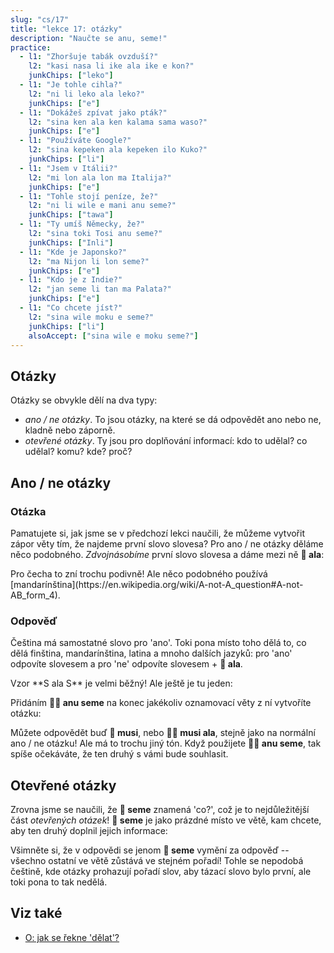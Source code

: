 ---
slug: "cs/17"
title: "lekce 17: otázky"
description: "Naučte se anu, seme!"
practice:
  - l1: "Zhoršuje tabák ovzduší?"
    l2: "kasi nasa li ike ala ike e kon?"
    junkChips: ["leko"]
  - l1: "Je tohle cihla?"
    l2: "ni li leko ala leko?"
    junkChips: ["e"]
  - l1: "Dokážeš zpívat jako pták?"
    l2: "sina ken ala ken kalama sama waso?"
    junkChips: ["e"]
  - l1: "Používáte Google?"
    l2: "sina kepeken ala kepeken ilo Kuko?"
    junkChips: ["li"]
  - l1: "Jsem v Itálii?"
    l2: "mi lon ala lon ma Italija?"
    junkChips: ["e"]
  - l1: "Tohle stojí peníze, že?"
    l2: "ni li wile e mani anu seme?"
    junkChips: ["tawa"]
  - l1: "Ty umíš Německy, že?"
    l2: "sina toki Tosi anu seme?"
    junkChips: ["Inli"]
  - l1: "Kde je Japonsko?"
    l2: "ma Nijon li lon seme?"
    junkChips: ["e"]
  - l1: "Kdo je z Indie?"
    l2: "jan seme li tan ma Palata?"
    junkChips: ["e"]
  - l1: "Co chcete jíst?"
    l2: "sina wile moku e seme?"
    junkChips: ["li"]
    alsoAccept: ["sina wile e moku seme?"]
---


## Otázky

Otázky se obvykle dělí na dva typy:
* *ano / ne otázky*. To jsou otázky, na které se dá odpovědět ano nebo ne, kladně nebo záporně.
* *otevřené otázky*. Ty jsou pro doplňování informací: kdo to udělal? co udělal? komu? kde? proč?

## Ano / ne otázky

### Otázka
Pamatujete si, jak jsme se v předchozí lekci naučili, že můžeme vytvořit zápor věty tím, že najdeme první slovo slovesa? Pro ano / ne otázky děláme něco podobného. *Zdvojnásobíme* první slovo slovesa a dáme mezi ně **󱤂 ala**: 

<List>
  <Word sl="moku ala moku" m="jí ... ?" />
  <Sentence sl="pipi li moku ala moku e len?" m="Jí můra látku?" />
  <Word sl="pona ala pona" m="je ... dobré?" />
  <Sentence sl="kalama musi li pona ala pona tawa sina?" m="Je hudba dobrá pro tebe? (Máš rád hudbu?)" />
  <Word sl="wile ala wile" m="chce ... ...?" />
  <Sentence sl="sina wile ala wile lape lon supa?" m="Chceš spát v posteli?" />
  <Word sl="lon ala lon" m="je ... v ...?" />
  <Sentence sl="ona li lon ala lon ma Mewika?" m="Je ve Spojených státech?" />
</List>
Pro čecha to zní trochu podivně! Ale něco podobného používá [mandarínština](https://en.wikipedia.org/wiki/A-not-A_question#A-not-AB_form_4).

### Odpověď
Čeština má samostatné slovo pro 'ano'. Toki pona místo toho dělá to, co dělá finština, mandarínština, latina a mnoho dalších jazyků: pro 'ano' odpovíte slovesem a pro 'ne' odpovíte slovesem + **󱤂 ala**.

<List>
  <Sentence sl="sitelen li musi ala musi?" m="Je video zábavné?" />
  <Word sl="musi." m="zábavné. (= Ano, je.)" />
  <Word sl="musi ala." m="nezábavné. (= Ne, není.)" />
</List>
Vzor **S ala S** je velmi běžný! Ale ještě je tu jeden:

<List>
  <Word sl="seme" m="co? který?" />
  <Word sl="anu" m="nebo" />
  <Word sl="anu seme" m="... že? že ano? nebo co?" />
</List>

Přidáním **󱤇󱥙 anu seme** na konec jakékoliv oznamovací věty z ní vytvoříte otázku:

<List>
  <Sentence sl="sitelen li musi anu seme?" m="Video je zábavné, že?" />
</List>

Můžete odpovědět buď **󱤻 musi**, nebo **󱤻󱤂 musi ala**, stejně jako na normální ano / ne otázku! Ale má to trochu jiný tón. Když použijete **󱤇󱥙 anu seme**, tak spíše očekáváte, že ten druhý s vámi bude souhlasit.

## Otevřené otázky

Zrovna jsme se naučili, že **󱥙 seme** znamená 'co?', což je to nejdůležitější část *otevřených otázek*! **󱥙 seme** je jako prázdné místo ve větě, kam chcete, aby ten druhý doplnil jejich informace:

<List>
  <Sentence sl="waso li lon seme?" m="Kde je pták? (dosl. 'Pták je v čem?')" />
  <Sentence sl="waso li lon tomo." m="Pták je doma." />
  <Sentence sl="soweli li utala e jan seme?" m="Koho napadlo zvíře? (dosl. 'Zvíře napadlo jakého člověka?')" />
  <Sentence sl="soweli li utala e jan Ema." m="Zvíře napadlo Emu." />
</List>

Všimněte si, že v odpovědi se jenom **󱥙 seme** vymění za odpověď -- všechno ostatní ve větě zůstává ve stejném pořadí! Tohle se nepodobá češtině, kde otázky prohazují pořadí slov, aby tázací slovo bylo první, ale toki pona to tak nedělá.

<Practice exercises={frontmatter.practice} />

## Viz také
* [O: jak se řekne 'dělat'?](/en/doing/)
